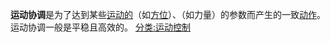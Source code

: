 {{Neuropsychology|all}}
'''运动协调'''是为了达到某些[[运动学|运动的]]（如[[方位|方位]]）、{{le|运动机能学|Kinesiology|运动机能}}（如力量）的参数而产生的一致[[动作技能|动作]]。运动协调一般是平稳且高效的。
{{神经心理学}}
{{醫學小作品}}
{{portal bar|醫學|神經科學|心理學|藥理學|社會學|身心障礙|運動}}
[[分类:运动控制|分类:运动控制]]